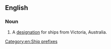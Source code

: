 ==English==
{{wikipedia|Her Majesty's Victorian Ship}}

===Noun===
{{head|en|noun}}
# {{lb|en|obsolete}} {{init of|en||Her Majesty's Victorian Ship}} A [[designation]] for ships from Victoria, Australia.

[[Category:en:Ship prefixes]]